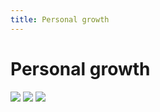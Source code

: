 ```yaml
---
title: Personal growth
---
```


# Personal growth


![](https://raw.githubusercontent.com/susuyan/media/main/wiki.susuyan/2025-05/personal_growth_1.png)
![](https://raw.githubusercontent.com/susuyan/media/main/wiki.susuyan/2025-05/personal_growth_2.png)
![](https://raw.githubusercontent.com/susuyan/media/main/wiki.susuyan/2025-05/personal_growth_3.png)

